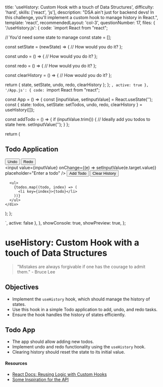   title: 'useHistory: Custom Hook with a touch of Data Structures',
  difficulty: 'hard',
  skills: ['react', 'js'],
  description:
    "DSA ain't just for backend devs! In this challenge, you'll implement a custom hook to manage history in React.",
  template: 'react',
  recommendedLayout: 'col-3',
  questionNumber: 17,
  files: {
    '/useHistory.js': {
      code: `import React from "react";

  // You'd need some state to manage
  const state = [];

  const setState = (newState) => {
    // How would you do it?
  };

  const undo = () => {
    // How would you do it?
  };

  const redo = () => {
    // How would you do it?
  };

  const clearHistory = () => {
    // How would you do it?
  };

  return { state, setState, undo, redo, clearHistory };
};
`,
      active: true
    },
    '/App.js': {
      code: `import React from "react";

const App = () => {
  const [inputValue, setInputValue] = React.useState('');
  const { state: todos, setState: setTodos, undo, redo, clearHistory } = useHistory([]);

  const addTodo = () => {
    if (inputValue.trim()) {
      // Ideally add you todos to state here.
      setInputValue('');
    }
  };

  return (
    <div>
      <h2>Todo Application</h2>
      <div>
        <button onClick={undo}>Undo</button>
        <button onClick={redo}>Redo</button>
      </div>
      <input
        value={inputValue}
        onChange={(e) => setInputValue(e.target.value)}
        placeholder="Enter a todo"
      />
      <button onClick={addTodo}>Add Todo</button>
      <button onClick={clearHistory}>Clear History</button>

      <ul>
        {todos.map((todo, index) => (
          <li key={index}>{todo}</li>
        ))}
      </ul>
    </div>
  );
};

`,
      active: false
    },
  },
  showConsole: true,
  showPreview: true,
};

# useHistory: Custom Hook with a touch of Data Structures

> "Mistakes are always forgivable if one has the courage to admit them." - Bruce Lee

## Objectives
- Implement the `useHistory` hook, which should manage the history of states.
- Use this hook in a simple Todo application to add, undo, and redo tasks.
- Ensure the hook handles the history of states efficiently.

## Todo App
- The app should allow adding new todos.
- Implement undo and redo functionality using the `useHistory` hook.
- Clearing history should reset the state to its initial value.

#### Resources
- <a target="_blank" href="https://react.dev/learn/reusing-logic-with-custom-hooks">React Docs: Reusing Logic with Custom Hooks</a>
- <a target="_blank" href="https://usehooks.com/usehistorystate">Some Inspiration for the API</a>
